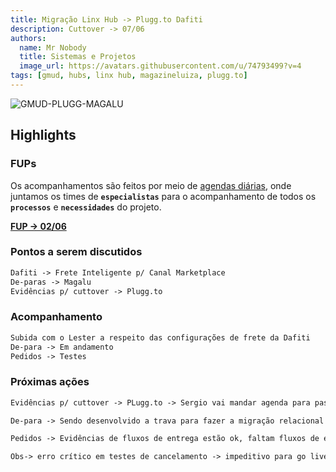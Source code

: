 ---
title: Migração Linx Hub -> Plugg.to Dafiti
description: Cuttover -> 07/06
authors:
  name: Mr Nobody
  title: Sistemas e Projetos
  image_url: https://avatars.githubusercontent.com/u/74793499?v=4
tags: [gmud, hubs, linx hub, magazineluiza, plugg.to]
---



![GMUD-PLUGG-MAGALU](./img-covers/gmud-plug-dafiti.png)

<!--truncate-->

<ReactPlayer url='https://www.youtube.com/watch?v=tdL6uN7w7V0' />

## Highlights

### FUPs

Os acompanhamentos são feitos por meio de <a href="https://meet.google.com/ukh-fgmd-mwa" target="_blank">agendas diárias</a>, onde juntamos os times de **`especialistas`** para o acompanhamento de todos os **`processos`** e **`necessidades`** do projeto.

[**FUP -> 02/06**]("")

### Pontos a serem discutidos

````markdown
Dafiti -> Frete Inteligente p/ Canal Marketplace
De-paras -> Magalu
Evidências p/ cuttover -> Plugg.to
````
### Acompanhamento
````markdown
Subida com o Lester a respeito das configurações de frete da Dafiti
De-para -> Em andamento
Pedidos -> Testes
````
### Próximas ações
````markdown
Evidências p/ cuttover -> PLugg.to -> Sergio vai mandar agenda para passar a doc 

De-para -> Sendo desenvolvido a trava para fazer a migração relacional dos SKUs de Destino

Pedidos -> Evidências de fluxos de entrega estão ok, faltam fluxos de exceção e regressivos

Obs-> erro crítico em testes de cancelamento -> impeditivo para go live
````

